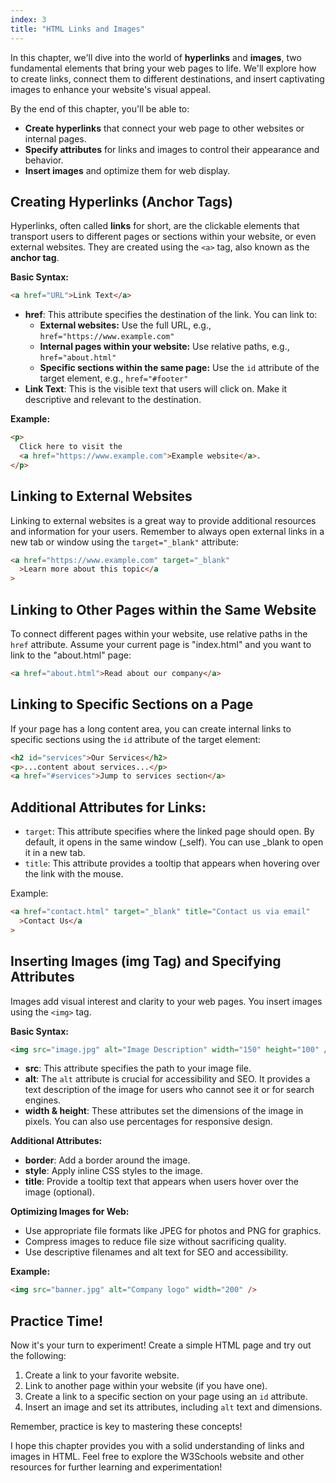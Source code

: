 ```yaml
---
index: 3
title: "HTML Links and Images"
---
```


In this chapter, we'll dive into the world of **hyperlinks** and **images**, two fundamental elements that bring your web pages to life. We'll explore how to create links, connect them to different destinations, and insert captivating images to enhance your website's visual appeal.

By the end of this chapter, you'll be able to:

- **Create hyperlinks** that connect your web page to other websites or internal pages.
- **Specify attributes** for links and images to control their appearance and behavior.
- **Insert images** and optimize them for web display.

## Creating Hyperlinks (Anchor Tags)

Hyperlinks, often called **links** for short, are the clickable elements that transport users to different pages or sections within your website, or even external websites. They are created using the `<a>` tag, also known as the **anchor tag**.

**Basic Syntax:**

```html
<a href="URL">Link Text</a>
```

- **href**: This attribute specifies the destination of the link. You can link to:
  - **External websites:** Use the full URL, e.g., `href="https://www.example.com"`
  - **Internal pages within your website:** Use relative paths, e.g., `href="about.html"`
  - **Specific sections within the same page:** Use the `id` attribute of the target element, e.g., `href="#footer"`
- **Link Text**: This is the visible text that users will click on. Make it descriptive and relevant to the destination.

**Example:**

```html
<p>
  Click here to visit the
  <a href="https://www.example.com">Example website</a>.
</p>
```

## Linking to External Websites

Linking to external websites is a great way to provide additional resources and information for your users. Remember to always open external links in a new tab or window using the `target="_blank"` attribute:

```html
<a href="https://www.example.com" target="_blank"
  >Learn more about this topic</a
>
```

## Linking to Other Pages within the Same Website

To connect different pages within your website, use relative paths in the `href` attribute. Assume your current page is "index.html" and you want to link to the "about.html" page:

```html
<a href="about.html">Read about our company</a>
```

## Linking to Specific Sections on a Page

If your page has a long content area, you can create internal links to specific sections using the `id` attribute of the target element:

```html
<h2 id="services">Our Services</h2>
<p>...content about services...</p>
<a href="#services">Jump to services section</a>
```

## Additional Attributes for Links:

- `target`: This attribute specifies where the linked page should open. By default, it opens in the same window (\_self). You can use \_blank to open it in a new tab.
- `title`: This attribute provides a tooltip that appears when hovering over the link with the mouse.

Example:

```html
<a href="contact.html" target="_blank" title="Contact us via email"
  >Contact Us</a
>
```

## Inserting Images (img Tag) and Specifying Attributes

Images add visual interest and clarity to your web pages. You insert images using the `<img>` tag.

**Basic Syntax:**

```html
<img src="image.jpg" alt="Image Description" width="150" height="100" />
```

- **src**: This attribute specifies the path to your image file.
- **alt**: The `alt` attribute is crucial for accessibility and SEO. It provides a text description of the image for users who cannot see it or for search engines.
- **width & height**: These attributes set the dimensions of the image in pixels. You can also use percentages for responsive design.

**Additional Attributes:**

- **border**: Add a border around the image.
- **style**: Apply inline CSS styles to the image.
- **title**: Provide a tooltip text that appears when users hover over the image (optional).

**Optimizing Images for Web:**

- Use appropriate file formats like JPEG for photos and PNG for graphics.
- Compress images to reduce file size without sacrificing quality.
- Use descriptive filenames and alt text for SEO and accessibility.

**Example:**

```html
<img src="banner.jpg" alt="Company logo" width="200" />
```

## Practice Time!

Now it's your turn to experiment! Create a simple HTML page and try out the following:

1. Create a link to your favorite website.
2. Link to another page within your website (if you have one).
3. Create a link to a specific section on your page using an `id` attribute.
4. Insert an image and set its attributes, including `alt` text and dimensions.

Remember, practice is key to mastering these concepts!

I hope this chapter provides you with a solid understanding of links and images in HTML. Feel free to explore the W3Schools website and other resources for further learning and experimentation!
